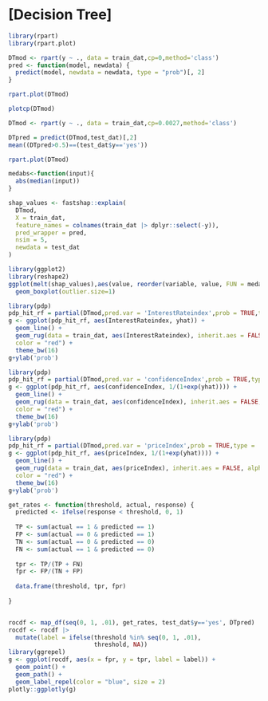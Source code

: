 # [Decision Tree]

```r
library(rpart)
library(rpart.plot)

DTmod <- rpart(y ~ ., data = train_dat,cp=0,method='class')
pred <- function(model, newdata) {
  predict(model, newdata = newdata, type = "prob")[, 2]
}

rpart.plot(DTmod)
```

```r
plotcp(DTmod)
```


```r
DTmod <- rpart(y ~ ., data = train_dat,cp=0.0027,method='class')

DTpred = predict(DTmod,test_dat)[,2]
mean((DTpred>0.5)==(test_dat$y=='yes'))
```

```r
rpart.plot(DTmod)
```

```r
medabs<-function(input){
  abs(median(input))
}

shap_values <- fastshap::explain(
  DTmod, 
  X = train_dat,           
  feature_names = colnames(train_dat |> dplyr::select(-y)),
  pred_wrapper = pred, 
  nsim = 5,
  newdata = test_dat
)

library(ggplot2)
library(reshape2)
ggplot(melt(shap_values),aes(value, reorder(variable, value, FUN = medabs)))+
  geom_boxplot(outlier.size=1)
```



```r
library(pdp)
pdp_hit_rf = partial(DTmod,pred.var = 'InterestRateindex',prob = TRUE,type = 'classification')
g <- ggplot(pdp_hit_rf, aes(InterestRateindex, yhat)) +
  geom_line() +
  geom_rug(data = train_dat, aes(InterestRateindex), inherit.aes = FALSE, alpha = .5,
  color = "red") +
  theme_bw(16)
g+ylab('prob')
```
```r
library(pdp)
pdp_hit_rf = partial(DTmod,pred.var = 'confidenceIndex',prob = TRUE,type = 'classification')
g <- ggplot(pdp_hit_rf, aes(confidenceIndex, 1/(1+exp(yhat)))) +
  geom_line() +
  geom_rug(data = train_dat, aes(confidenceIndex), inherit.aes = FALSE, alpha = .5,
  color = "red") +
  theme_bw(16)
g+ylab('prob')
```

```r
library(pdp)
pdp_hit_rf = partial(DTmod,pred.var = 'priceIndex',prob = TRUE,type = 'classification')
g <- ggplot(pdp_hit_rf, aes(priceIndex, 1/(1+exp(yhat)))) +
  geom_line() +
  geom_rug(data = train_dat, aes(priceIndex), inherit.aes = FALSE, alpha = .5,
  color = "red") +
  theme_bw(16)
g+ylab('prob')
```



```r
get_rates <- function(threshold, actual, response) {
  predicted <- ifelse(response < threshold, 0, 1)
  
  TP <- sum(actual == 1 & predicted == 1)
  FP <- sum(actual == 0 & predicted == 1)
  TN <- sum(actual == 0 & predicted == 0)
  FN <- sum(actual == 1 & predicted == 0)
  
  tpr <- TP/(TP + FN)
  fpr <- FP/(TN + FP)  
  
  data.frame(threshold, tpr, fpr)
  
}


rocdf <- map_df(seq(0, 1, .01), get_rates, test_dat$y=='yes', DTpred)
rocdf <- rocdf |> 
  mutate(label = ifelse(threshold %in% seq(0, 1, .01),
                        threshold, NA))
library(ggrepel)
g <- ggplot(rocdf, aes(x = fpr, y = tpr, label = label)) +
  geom_point() +
  geom_path() +
  geom_label_repel(color = "blue", size = 2)
plotly::ggplotly(g)
```